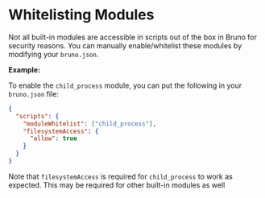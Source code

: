 # Whitelisting Modules

Not all built-in modules are accessible in scripts out of the box in Bruno for security reasons. You can manually enable/whitelist these modules by modifying your `bruno.json`.

**Example:**

To enable the `child_process` module, you can put the following in your `bruno.json` file:

```json
{
  "scripts": {
    "moduleWhitelist": ["child_process"],
    "filesystemAccess": {
      "allow": true
    }
  }
}
```

Note that `filesystemAccess` is required for `child_process` to work as expected. This may be required for other built-in modules as well